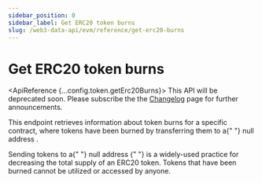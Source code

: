 ```yaml
---
sidebar_position: 0
sidebar_label: Get ERC20 token burns
slug: /web3-data-api/evm/reference/get-erc20-burns
---
```



# Get ERC20 token burns

<ApiReference {...config.token.getErc20Burns}>
  <Admonition type="caution" title="DEPRECATED ENDPOINT">
    This API will be deprecated soon. Please subscribe the the
    [Changelog](/changelog) page for further announcements.
  </Admonition>
  <Admonition title="Token Burns" icon="🔥">
    <p>
      This endpoint retrieves information about token burns for a specific
      contract, where tokens have been burned by transferring them to a{" "}
      <Link href="https://etherscan.io/address/0x0000000000000000000000000000000000000000">
        null address
      </Link>
      .
    </p>
    <p>
      Sending tokens to a{" "}
      <Link href="https://etherscan.io/address/0x0000000000000000000000000000000000000000">
        null address
      </Link>{" "}
      is a widely-used practice for decreasing the total supply of an ERC20
      token. Tokens that have been burned cannot be utilized or accessed by
      anyone.
    </p>
  </Admonition>
</ApiReference>
